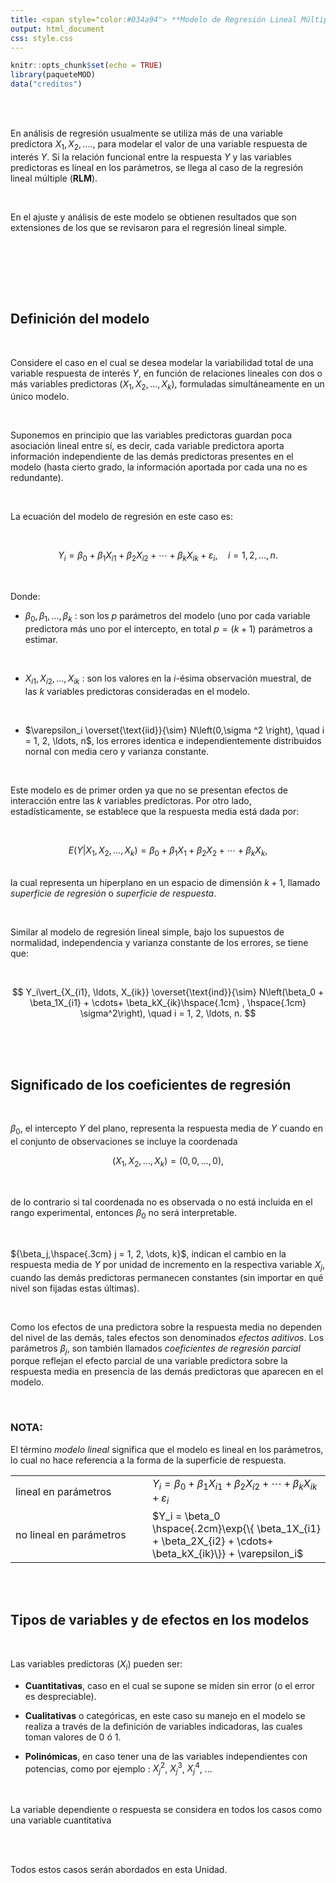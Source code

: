 ```yaml
---
title: <span style="color:#034a94"> **Modelo de Regresión Lineal Múltiple**</span>
output: html_document
css: style.css
---
```


```r
knitr::opts_chunk$set(echo = TRUE)
library(paqueteMOD)
data("creditos")

```

</br></br>

En análisis de regresión usualmente se utiliza más de una variable predictora $X_1, X_2, ....$,  para modelar el valor de una variable respuesta de interés $Y$. Si la relación funcional entre la respuesta $Y$ y las variables predictoras es lineal en los parámetros, se llega al caso de la regresión lineal múltiple (**RLM**).

</br>

En el ajuste y análisis de este modelo se obtienen resultados que son extensiones de los que se revisaron  para el regresión lineal simple.

</br>

<!-- A continuación se introducen nociones preliminares relacionados con la forma matricial del modelo que permite un manejo más simple de la estructura del modelo del RLM. -->


</br></br></br>

## **Definición del modelo** 

</br>

Considere el caso en el cual se desea modelar la variabilidad total de una variable respuesta de interés $Y$, en función de relaciones lineales con dos o más variables predictoras ($X_1, X_2, \dots, X_k$), formuladas simultáneamente en un único modelo.

</br>

Suponemos en principio que las variables predictoras guardan poca asociación lineal entre sí, es decir, cada variable predictora aporta información independiente de las demás predictoras presentes en el modelo (hasta cierto grado, la información aportada por cada una no es redundante).

</br>

La ecuación del modelo de regresión en este caso es:

</br>

<div class="content-box-blue">

$$
Y_i = \beta_0 + \beta_1X_{i1} + \beta_2X_{i2} + \cdots+ \beta_kX_{ik} + \varepsilon_i, \quad i = 1, 2, \ldots, n.
$$ 
 </div>
 
</br>

Donde:

* $\beta_0, \beta_1, \ldots, \beta_k$ :  son los $p$ parámetros del modelo (uno por cada variable predictora más uno por el intercepto, en total  $p = (k + 1$) parámetros a estimar.

</br>

* $X_{i1}, X_{i2}, \ldots, X_{ik}$ :  son los valores en la $i$-ésima observación muestral, de las $k$ variables predictoras consideradas en el modelo.

</br>

* $\varepsilon_i \overset{\text{iid}}{\sim} N\left(0,\sigma ^2 \right), \quad i = 1, 2, \ldots, n$, los errores identica e independientemente distribuidos nornal con media cero y varianza constante.



</br>

Este modelo es de primer orden ya que no se presentan efectos de interacción entre las $k$ variables predictoras. Por otro lado, estadísticamente, se establece que la respuesta media está dada por:

</br>


<div class="content-box-blue">

$$
E\left(Y\vert X_1, X_2, \ldots, X_k\right) = \beta_0 + \beta_1X_1 + \beta_2X_2 + \cdots + \beta_kX_k,
$$
</div>

</br>
la cual representa un hiperplano en un espacio de dimensión ${k + 1}$, llamado *superficie de regresión* o *superficie de respuesta*.

 </br>

Similar al modelo de regresión lineal simple, bajo los supuestos de normalidad, independencia y varianza constante de los errores, se tiene que:

</br>

<div class="content-box-blue">
$$
Y_i\vert_{X_{i1}, \ldots, X_{ik}} \overset{\text{ind}}{\sim} N\left(\beta_0 + \beta_1X_{i1} + \cdots+ \beta_kX_{ik}\hspace{.1cm} , \hspace{.1cm} \sigma^2\right), \quad i = 1, 2, \ldots, n.
$$
</div>

</br></br></br>

## **Significado de los coeficientes de regresión**

</br>

<div class="content-box-blue">
$\beta_0$, el intercepto $Y$ del plano, representa la respuesta media de $Y$ cuando en el conjunto de observaciones se incluye la coordenada 

$${\left(X_1, X_2, \ldots, X_k\right) = \left(0, 0, \ldots, 0\right)},$$ 
</div>

</br>

de lo contrario si tal coordenada no es observada o no está incluida en el rango experimental, entonces ${\beta_0}$ no será interpretable.

</br>

<div class="content-box-blue">
${\beta_j,\hspace{.3cm} j = 1, 2, \dots, k}$, indican el cambio en la respuesta media de ${Y}$ por unidad de incremento en la respectiva variable ${X_j}$, cuando las demás predictoras permanecen constantes (sin importar en qué nivel son fijadas estas últimas).
</div>

</br>

Como los efectos de una predictora sobre la respuesta media no dependen del nivel de las demás, tales efectos son denominados *efectos aditivos*. Los parámetros ${\beta_j}$, son también llamados *coeficientes de regresión parcial* porque reflejan el efecto parcial de una variable predictora sobre la respuesta media en presencia de las demás predictoras que aparecen en el modelo.


</br>

<div class="content-box-yellow">
### **NOTA:** 

El término *modelo lineal* significa que el modelo es lineal en los parámetros, lo cual no hace referencia a la forma de la superficie de respuesta.

|                         |                                |
|:------------------------|:-------------------------------|
| lineal en parámetros    | $Y_i = \beta_0 + \beta_1X_{i1} + \beta_2X_{i2} + \cdots+ \beta_kX_{ik} + \varepsilon_i$          |
| no lineal en parámetros | $Y_i =  \beta_0 \hspace{.2cm}\exp{\{ \beta_1X_{i1} + \beta_2X_{i2} + \cdots+ \beta_kX_{ik}\}} + \varepsilon_i$   |

</div>

</br></br>

## **Tipos de variables y de efectos en los modelos**

</br>

Las variables predictoras ($X_{i}$) pueden ser:

* **Cuantitativas**, caso en el cual se supone se miden sin error (o el error es despreciable). 

* **Cualitativas** o categóricas, en este caso su manejo en el modelo se realiza a través de la definición de variables indicadoras, las cuales toman valores de 0 ó 1.

* **Polinómicas**, en caso tener una de las variables independientes con potencias, como por ejemplo : $X_j^{2}$, $X_j^{3}$, $X_j^{4}$, $\dots$

</br>

La variable dependiente o respuesta se considera en todos los casos como una variable cuantitativa

</br></br>

Todos estos casos serán abordados en esta Unidad.

